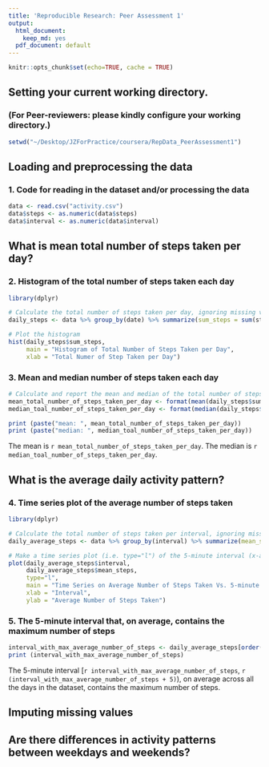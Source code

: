 ```yaml
---
title: 'Reproducible Research: Peer Assessment 1'
output:
  html_document:
    keep_md: yes
  pdf_document: default
---
```


```r
knitr::opts_chunk$set(echo=TRUE, cache = TRUE)
```

## Setting your current working directory. 
### (For Peer-reviewers: please kindly configure your working directory.)
```r
setwd("~/Desktop/JZForPractice/coursera/RepData_PeerAssessment1")
```

## Loading and preprocessing the data
### 1. Code for reading in the dataset and/or processing the data
```r
data <- read.csv("activity.csv")
data$steps <- as.numeric(data$steps)
data$interval <- as.numeric(data$interval)

```


## What is mean total number of steps taken per day?

### 2. Histogram of the total number of steps taken each day
```r
library(dplyr)

# Calculate the total number of steps taken per day, ignoring missing values.
daily_steps <- data %>% group_by(date) %>% summarize(sum_steps = sum(steps, na.rm=TRUE))

# Plot the histogram
hist(daily_steps$sum_steps, 
     main = "Histogram of Total Number of Steps Taken per Day", 
     xlab = "Total Numer of Step Taken per Day")

```

### 3. Mean and median number of steps taken each day
```r
# Calculate and report the mean and median of the total number of steps taken per day
mean_total_number_of_steps_taken_per_day <- format(mean(daily_steps$sum_steps, na.rm=TRUE), scientific = FALSE)
median_toal_number_of_steps_taken_per_day <- format(median(daily_steps$sum_steps, na.rm=TRUE), scientific=FALSE)

print (paste("mean: ", mean_total_number_of_steps_taken_per_day))
print (paste("median: ", median_toal_number_of_steps_taken_per_day))

```
The mean   is ```r mean_total_number_of_steps_taken_per_day```.
The median is ```r median_toal_number_of_steps_taken_per_day```.


## What is the average daily activity pattern?

### 4. Time series plot of the average number of steps taken
```r
library(dplyr)

# Calculate the total number of steps taken per interval, ignoring missing values.
daily_average_steps <- data %>% group_by(interval) %>% summarize(mean_steps = mean(steps, na.rm=TRUE))

# Make a time series plot (i.e. type="l") of the 5-minute interval (x-axis) and the average number of steps taken, averaged across all days (y-axis)
plot(daily_average_steps$interval, 
     daily_average_steps$mean_steps, 
     type="l", 
     main = "Time Series on Average Number of Steps Taken Vs. 5-minute Interval",
     xlab = "Interval",
     ylab = "Average Number of Steps Taken")

```

### 5. The 5-minute interval that, on average, contains the maximum number of steps
```r
interval_with_max_average_number_of_steps <- daily_average_steps[order(daily_average_steps$mean_steps, decreasing = TRUE)[1], "interval"][[1]]
print (interval_with_max_average_number_of_steps)
```

The 5-minute interval [```r interval_with_max_average_number_of_steps```, ```r (interval_with_max_average_number_of_steps + 5) ```), on average across all the days in the dataset, contains the maximum number of steps.

## Imputing missing values



## Are there differences in activity patterns between weekdays and weekends?
